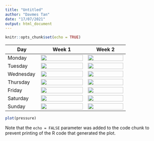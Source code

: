 ```yaml
---
title: "Untitled"
author: "Davmes Tan"
date: "17/07/2021"
output: html_document
---
```


```r
knitr::opts_chunk$set(echo = TRUE)
```

Day | Week 1 | Week 2
-----|-------|------
Monday  |![](img/q1/Top 4 on 6-01-2014.png){width=100%}  |![](img/q1/Top 4 on 13-01-2014.png){width=100%}
Tuesday |![](img/q1/Top 4 on 7-01-2014.png){width=100%}  |![](img/q1/Top 4 on 14-01-2014.png){width=100%}
Wednesday  |![](img/q1/Top 4 on 8-01-2014.png){width=100%}  |![](img/q1/Top 4 on 15-01-2014.png){width=100%}
Thursday |![](img/q1/Top 4 on 9-01-2014.png){width=100%}  |![](img/q1/Top 4 on 16-01-2014.png){width=100%}
Friday  |![](img/q1/Top 4 on 10-01-2014.png){width=100%}  |![](img/q1/Top 4 on 17-01-2014.png){width=100%}
Saturday |![](img/q1/Top 4 on 11-01-2014.png){width=100%}  |![](img/q1/Top 4 on 18-01-2014.png){width=100%}
Sunday  |![](img/q1/Top 4 on 12-01-2014.png){width=100%}  |![](img/q1/Top 4 on 19-01-2014.png){width=100%}

```r
plot(pressure)
```

Note that the `echo = FALSE` parameter was added to the code chunk to prevent printing of the R code that generated the plot.
